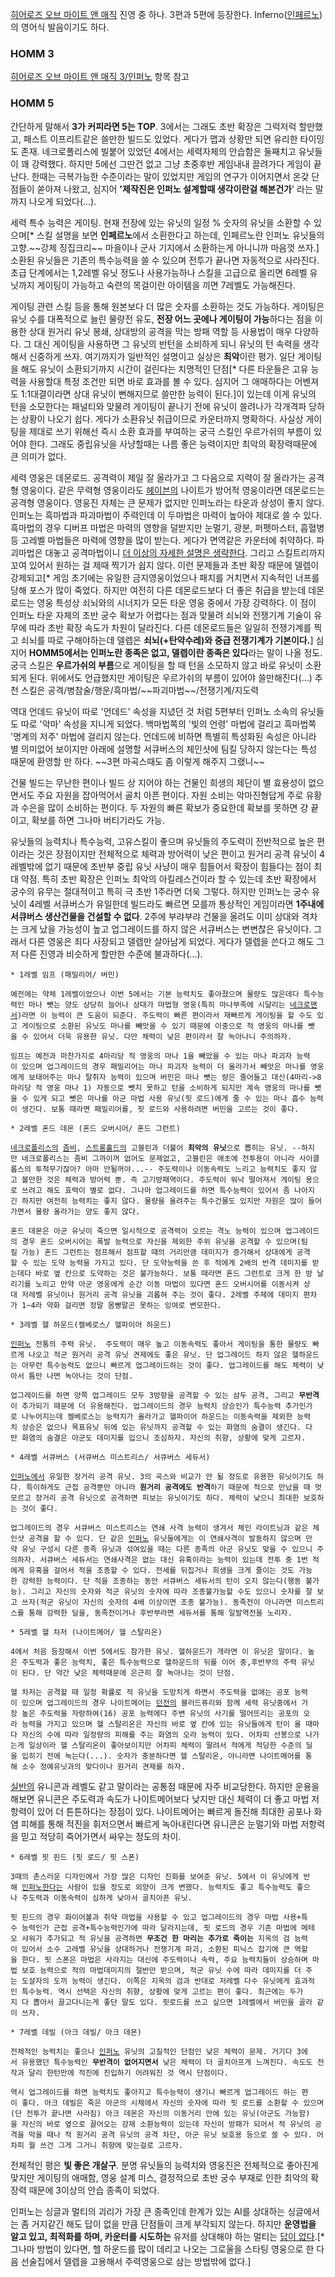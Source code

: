 [[히어로즈 오브 마이트 앤 매직]] 진영 중 하나. 3편과 5편에 등장한다. Inferno([[인페르노]])의 영어식 발음이기도 하다.

=== HOMM 3 ===
[[히어로즈 오브 마이트 앤 매직 3/인퍼노]] 항목 참고


=== HOMM 5 ===

{{{#!html
<iframe width="850" height="508" src="https://www.youtube.com/embed/KTB1vUkfLrU" frameborder="0" allowfullscreen></iframe>}}}

간단하게 말해서 '''3가 커피라면 5는 TOP'''. 3에서는 그래도 초반 확장은 그럭저럭 할만했고, 패스트 이프리트같은 쓸만한 빌드도 있었다. 게다가 맵과 상황만 되면 유리한 타이밍도 존재. 네크로폴리스에 빌붙어 있었던 4에서는 세력자체의 안습함은 둘째치고 유닛들이 꽤 강력했다. 하지만 5에선 그딴건 없고 그냥 초중후반 게임내내 끌려가다 게임이 끝난다. 한때는 극복가능한 수준이라는 말이 있었지만 게임의 연구가 이어지면서 온갖 단점들이 쏟아져 나왔고, 심지어 ''''제작진은 인퍼노 설계할때 생각이란걸 해본건가'''' 라는 말까지 나오게 되었다(...).


세력 특수 능력은 게이팅. 현재 전장에 있는 유닛의 일정 % 숫자의 유닛을 소환할 수 있으며[* 스킬 설명을 보면 '''인페르노'''에서 소환한다고 하는데, 인페르노란 인퍼노 유닛들의 고향.~~강제 징집크리~~ 마을이나 군사 기지에서 소환하는게 아니니까 마음껏 쓰자.] 소환된 유닛들은 기존의 특수능력을 쓸 수 있으며 전투가 끝나면 자동적으로 사라진다. 초급 단계에서는 1,2레벨 유닛 정도나 사용가능하나 스킬을 고급으로 올리면 6레벨 유닛까지 게이팅이 가능하고  숙련의 목걸이란 아이템을 끼면 7레벨도 가능해진다.

게이팅 관련 스킬 등을 통해 원본보다 더 많은 숫자를 소환하는 것도 가능하다. 게이팅은 유닛 수를 대폭적으로 늘린 물량전 유도, '''전장 어느 곳에나 게이팅이 가능'''하다는 점을 이용한 상대 원거리 유닛 봉쇄, 상대방의 공격을 막는 방패 역할 등 사용법이 매우 다양하다. 그 대신 게이팅을 사용하면 그 유닛의 반턴을 소비하게 되니 유닛의 턴 속력을 생각해서 신중하게 쓰자. 여기까지가 일반적인 설명이고 실상은 '''최악'''이란 평가. 일단 게이팅을 해도 유닛이 소환되기까지 시간이 걸린다는 치명적인 단점[* 다른 타운들은 고유 능력을 사용할대 특정 조건만 되면 바로 효과를 볼 수 있다. 심지어 그 애매하다는 어벤져도 1:1대결이라면 상대 유닛이 뻔해지므로 쓸만한 능력이 된다.]이 있는데 이게 유닛의 턴을 소모한다는 패널티와 맞물려 게이팅이 끝나기 전에 유닛이 쓸려나가 각개격파 당하는 상황이 나오기 쉽다. 게다가 소환유닛 취급이므로 카운터까지 명확하다. 사실상 게이팅을 제대로 쓰기 위해선 즉시 소환 효과를 부여하는 궁극 스킬인 우르가쉬의 부름이 있어야 한다. 그래도 중립유닛을 사냥할때는 나름 좋은 능력이지만 최악의 확장력때문에 큰 의미가 없다.


세력 영웅은 데몬로드. 공격력이 제일 잘 올라가고 그 다음으로 지력이 잘 올라가는 공격형 영웅이다. 같은 무력형 영웅이라도 [[헤이븐]]의 나이트가 방어적 영웅이라면 데몬로드는 공격형 영웅이다. 영웅진 자체는 큰 문제가 없지만 인퍼노라는 타운과 상성이 좋지 않다. 인퍼노는 흑마법과 파괴마법이 주력인데 이 두마법은 마력이 높아야 제대로 쓸 수 있다. 흑마법의 경우 디버프 마법은 마력의 영향을 덜받지만 눈멀기, 광분, 퍼펫마스터, 흡혈병등 고레벨 마법들은 마력에 영향을 많이 받는다. 게다가 면역같은 카운터에 취약하다. 파괴마법은 대놓고 공격마법이니 [[더 이상의 자세한 설명은 생략한다]]. 그리고 스킬트리까지 꼬여 있어서 원하는 걸 제때 찍기가 쉽지 않다. 이런 문제들과 초반 확장 때문에 델렙이 강제되고[* 게임 초기에는 유일한 금지영웅이었으나 패치를 거치면서 지속적인 너프를 당해 포스가 많이 죽었다. 하지만 여전히 다른 데몬로드보다 더 좋은 취급을 받는데 데몬로드는 영웅 특성상 쇠뇌와의 시너지가 모든 타운 영웅 중에서 가장 강력하다. 이 점이 인퍼노 타운 자체의 초반 궁수 확보가 어렵다는 점과 맞물려 쇠뇌와 전쟁기계 기술이 유무에 따라 초반 확장 속도가 차원이 달라진다. 다른 데몬로드들은 일일히 전쟁기계를 찍고 쇠뇌를 따로 구해야하는데 델렙은 '''쇠뇌(+탄약수레)와 중급 전쟁기계가 기본이다.'''] 심지어 '''HOMM5에서는 인퍼노란 종족은 없고, 델렙이란 종족은 있다'''라는 말이 나올 정도. 궁극 스킬은 '''우르가쉬의 부름'''으로 게이팅을 할 때 턴을 소모하지 않고 바로 유닛이 소환되게 된다. 위에서도 언급했지만 게이팅은 우르가쉬의 부름이 있어야 쓸만해진다(...) 추천 스킬은 공격/병참술/행운/흑마법/~~파괴마법~~/전쟁기계/지도력

역대 언데드 유닛이 따로 '언데드' 속성을 지녔던 것 처럼 5편부터 인퍼노 소속의 유닛들도 따로 '악마' 속성을 지니게 되었다. 백마법쪽의 '빛의 언령' 마법에 걸리고 흑마법쪽 '명계의 저주' 마법에 걸리지 않는다. 언데드에 비하면 특별히 특성화된 속성은 아니라 별 의미없어 보이지만 아래에 설명할 서큐버스의 체인샷에 팀킬 당하지 않는다는 특성 때문에 환영할 만 하다. ~~3편 마곡스때도 좀 이렇게 해주지 그랬니~~


건물 빌드는 무난한 편이나 빌드 상 지어야 하는 건물인 희생의 제단이 별 효용성이 없으면서도 주요 자원을 잡아먹어서 골치 아픈 편이다. 자원 소비는 악마진형답게 주로 유황과 수은을 많이 소비하는 편이다. 두 자원의 빠른 확보가 중요한데 확보를 못하면 걍 끝이고, 확보를 하면 그나마 버티기라도 가능.

유닛들의 능력치나 특수능력, 고유스킬이 좋으며 유닛들의 주도력이 전반적으로 높은 편이라는 것은 장점이지만 전체적으로 체력과 방어력이 낮은 편이고 원거리 공격 유닛이 4레벨밖에 없기 때문에 초반부 중립 유닛 사냥이 매우 힘들어서 확장이 힘들다는 점이 최대 약점. 특히 초반 확장은 인퍼노 최악의 아킬레스건이라 할 수 있는데 초반 확장에서 궁수의 유무는 절대적이고 특히 극 초반 1주라면 더욱 그렇다. 하지만 인퍼노는 궁수 유닛이 4레벨 서큐버스가 유일한데 빌드라도 빠르면 모를까 통상적인 게임이라면 '''1주내에 서큐버스 생산건물을 건설할 수 없다'''. 2주에 부랴부랴 건물을 올려도 이미 상대와 격차는 크게 났을 가능성이 높고 업그레이드를 하지 않은 서큐버스는 변변찮은 유닛이다. 그래서 다른 영웅은 죄다 사장되고 델렙만 살아남게 되었다. 게다가 델렙을 쓴다고 해도 그저 다른 진영과 비슷하게 할만한 수준에 불과하다(...).


 * 1레벨 임프 (패밀리어/ 버민)

 예전에는 약체 1레벨이었으나 이번 5에서는 기본 능력치도 좋아졌으며 물량도 많은데다 특수능력인 마나 뺏는 양도 상당히 늘어나 상대가 마법형 영웅(특히 마나부족에 시달리는 [[네크로맨서]])라면 이 능력이 큰 도움이 되준다. 주도력이 빠른 편이라서 재빠르게 게이팅을 할 수도 있고 게이팅으로 소환된 유닛도 마나를 빼앗을 수 있기 때문에 이중으로 적 영웅의 마나를 뺏을 수 있어서 더욱 유용한 유닛. 다만 체력이 낮은 편이라서 잘 녹아나니 주의하자. 

 임프는 예전과 마찬가지로 4마리당 적 영웅의 마나 1을 빼았을 수 있는 마나 파괴자 능력이 있으며 업그레이드의 경우 패밀리어는 마나 파괴자 능력이 더 올라가서 빼앗은 마나를 영웅에게 보태어주는 마나 탈취자 능력이 있으며 버민은 마나 뺏는 량은 줄어들고 대신(4마리->8마리당 적 영웅 마나 1) 자동으로 뺏지 못하고 턴을 소비하게 되지만 계속 영웅의 마나를 뺏을 수 있게 되고 뺏은 마나를 아군 마법 사용 유닛(핏 로드)에게 줄 수 있는 마나 흡수 능력이 생긴다. 보통 때라면 패밀리어를, 핏 로드와 사용하려면 버민을 고르는 것이 좋다.


 * 2레벨 혼드 데몬 (혼드 오버시어/ 혼드 그런트)

 [[네크로폴리스]]의 [[좀비]], [[스트롱홀드]]의 고블린과 더불어 '''최악의 유닛'''으로 뽑히는 유닛. --하지만 네크로폴리스는 좀비 그까이꺼 없어도 문제없고, 고블린은 애초에 전투용이 아니라 사이클롭스의 투척무기잖아? 아마 안될꺼야...-- 주도력이나 이동속력도 느리고 능력치도 좋지 않고 볼만한 것은 체력과 방어력 뿐. 즉 고기방패역이다. 주도력이 워낙 떨어져서 게이팅 용으로 쓰려고 해도 효력이 별로 없다. 그나마 업그레이드를 하면 특수능력이 있어서 좀 나아지긴 하지만 여전히 능력치는 좋지 않다. 물량을 올려주는 특수건물도 있지만 자원은 많이 들어가면서 물량 올라가는 양도 좋지 않다. 

 혼드 데몬은 아군 유닛이 죽으면 일시적으로 공격력이 오르는 격노 능력이 있으며 업그레이드의 경우 혼드 오버시어는 폭발 능력으로 자신을 제외한 주위 유닛을 공격할 수 있으며(팀킬 가능) 혼드 그런트는 점프해서 점프할 때의 거리만큼 데미지가 증가해서 상대에게 공격할 수 있는 도약 능력을 가지고 있다. 단 도약능력을 쓴 후 적에게 2배의 반격 데미지를 받는데다 바로 옆 칸으로 도약하는 것은 불가능하다. 보통 때라면 혼드 그런트로 크게 한 방 날리기를 노리고 만약 아군 영웅에게 순간 이동 마법이 있다면 혼드 오버시어를 이동시켜 상대 저레벨 유닛이나 원거리 공격 유닛을 괴롭혀 주는 것이 좋다. 2레벨 주제에 데미지 편차가 1~4라 약화 걸리면 정말 몸빵말곤 못하는 잉여로 변모한다.


 * 3레벨 헬 하운드(켈베로스/ 헬파이어 하운드)


 [[인퍼노]] 전통의 주력 유닛.  주도력이 매우 높고 이동속력도 좋아서 게이팅을 통한 물량도 빠르게 나오고 적군 원거리 공격 유닛 견제에도 좋은 유닛. 단 업그레이드 하지 않은 헬하운드는 아무런 특수능력도 없으니 빠르게 업그레이드하는 것이 좋다. 업그레이드를 해도 체력이 낮아서 틈만 나면 녹아나는 것이 단점. 

 업그레이드를 하면 양쪽 업그레이드 모두 3방향을 공격할 수 있는 삼두 공격, 그리고 '''무반격'''이 추가되기 때문에 더 유용해진다. 업그레이드의 경우 능력치 상승인가 특수능력 추가인가로 나누어지는데 켈베로스는 능력치가 올라가고 헬파이어 하운드는 이동속력을 제외한 능력치 상승은 없으나 목표유닛 뒤에 있는 유닛까지 공격할 수 있는 화염의 숨결이 생긴다. 다만 화염의 숨결은 아군도 데미지를 입으니 조심하자. 자신의 취향, 상황에 맞게 고르자.


 * 4레벨 서큐버스 (서큐버스 미스트리스/ 서큐버스 세듀서)

 [[인퍼노]]에서 유일한 장거리 공격 유닛. 3의 곡스와 비교가 안 될 정도로 유용한 유닛이기도 하다. 특이하게도 근접 공격뿐만 아니라 '''원거리 공격에도 반격'''하기 때문에 적으로 만났을 때 멋모르고 장거리 공격 유닛으로 공격하면 피보는 유닛이기도 하다. 체력이 낮으니 최대한 보호하는 것이 좋다. 

 업그레이드의 경우 서큐버스 미스트리스는 연쇄 사격 능력이 생겨서 체인 라이트닝과 같은 체인샷 공격을 할 수 있다. 단 같은 [[인퍼노]] 유닛들에게는 이 연쇄사격이 발동하지 않으며 만약 유닛 구성시 다른 종족 유닛과 섞여있을 때는 다른 종족의 아군 유닛도 맞을 수 있으니 주의하자. 서큐버스 세듀서는 연쇄사격은 없는 대신 유혹이라는 능력이 있는데 전투 중 1번 적에게 유혹을 걸어서 적을 조종할 수 있다. 전세를 뒤집거나 희생을 크게 줄이는 것도 가능한 강력한 능력이다. 단 적을 조종하는 동안 서큐버스 세듀서의 턴이 오지 않는다(행동 불가능). 그리고 자신의 숫자와 적군 유닛의 숫자에 따라 조종불가능할 수도 있으니 숫자를 잘 보고 쓰자(적군 유닛이 자신의 숫자의 4배 이상이면 조종 불가능). 동족전이 아니라면 미스트리스를 통해 강력한 딜을, 동족전이거나 후반부라면 세듀서를 통해 일발역전을 노리자.

 * 5레벨 헬 차저 (나이트메어/ 헬 스탈리온)

 4에서 처음 등장해서 이번 5에서도 참가한 유닛. 헬하운드가 개라면 이 유닛은 말이다. 높은 주도력과 좋은 능력치, 좋은 특수능력으로 헬하운드의 뒤를 이어 중,후반부의 주력 유닛이 된다. 단 약간 낮은 체력때문에 은근히 잘 녹아나는 것이 단점. 

 헬 차저는 공격할 때 일정 확률로 적 유닛을 도망치게 하면서 주도력을 없애는 공포 능력이 있으며 업그레이드의 경우 나이트메어는 [[던전]]의 블러드퓨리와 함께 세력 유닛중에서 가장 높은 주도력을 자랑하여(16) 공포 능력에다 주변 유닛의 사기를 떨어뜨리는 공포의 오라 능력을 가지고 있으며 헬 스탈리온은 자신의 바로 옆 칸에 있는 유닛들에게 턴이 올 때마다 자신의 수에 따라 일정량의 피해를 주는 화염의 오라 능력이 있다. 어차피 선봉으로 나가는게 일상이라 헬 스탈리온이 좋아보이지만 어차피 체력이 딸려서 적에게 적당한 수준의 딜을 입히기 전에 녹는다(...). 숫자가 충분하다면 헬 스탈리온, 아니라면 나이트메어를 통해 소수 정예유닛과의 맞다이나 원거리 견제를 하자.

[[실반]]의 유니콘과 레벨도 같고 말이라는 공통점 때문에 자주 비교당한다. 하지만 운용을 해보면 유니콘은 주도력과 속도가 나이트메어보다 낮지만 대신 체력이 더 좋고 마법 저항력이 있어 더 튼튼하다는 장점이 있다. 나이트메어는 빠르게 돌진해 최대한 공포나 화염 피해를 통해 적진을 휘저으면서 빠르게 녹아내린다면 유니콘은 눈멀기와 마법 저항력을 믿고 적당히 죽어가면서 싸우는 정도의 차이.


 * 6레벨 핏 핀드 (핏 로드/ 핏 스폰)

 3때의 촌스러운 디자인에서 가장 많은 디자인 진화를 보여준 유닛. 5에서 이 유닛에게 반해 [[인퍼노]]한다는 사람이 있을 정도로 외양이 크게 변했다. 능력치도 좋고 특수능력도 좋으나 주도력과 이동속력이 심하게 낮아서 골치아픈 유닛.

 핏 핀드의 경우 화이어볼과 취약 마법을 사용할 수 있고 업그레이드의 경우 마법 사용+특수 능력인가 근접 공격+특수능력인가에 따라 달라지는데, 핏 로드의 경우 기존 마법에 메테오 샤워가 추가되고 적 유닛을 공격하면 '''무조건 한 마리는 추가로 죽이는''' 지옥의 검 능력이 있어서 소수 고레벨 유닛을 상대하거나 전쟁기계 파괴, 소환된 피닉스 잡기에 큰 역할을 한다. 핏 스폰은 마법은 사라지는 대신에 주도력이나 속력, 주요 능력치들이 상승하며 마법 보호 능력으로 적의 마법데미지의 절반만 받으며, 적군 유닛 수에 따라 데미지를 더 주는 도살자의 도끼 능력이 생긴다. 이쪽은 지옥의 검과 반대로 저레벨 다수 유닛에게 효과적인 특수능력. 역시 선택은 자신의 취향, 상황에 맞게 고르는 편이 좋다. 최근에는 두가지 다 뽑아서 끌고다니는게 좋단 말도 있다. 핏로드를 쓰고 싶으면 1레벨에서 버민을 골라 같이 쓰자. 

 * 7레벨 데빌 (아크 데빌/ 아크 데몬)

 전체적인 능력치는 좋으나 [[인퍼노]] 유닛의 고질적인 단점인 낮은 체력이 문제. 거기다 3에서 유용했던 특수능력인 '''무반격이 없어지면서''' 낮은 체력이 더 골치아프게 느껴진다. 속도도 전작과 달리 한턴만에 적진에 진입하기 어려워진 것 역시 단점이다.  

 역시 업그레이드를 하면 능력치도 좋아지고 특수능력이 생기니 빠르게 업그레이드 하는 편이 좋다. 아크 데빌은 죽은 아군의 시체에서 자신의 숫자에 따라 핏 로드를 소환할 수 있으며(단 전투가 끝나면 사라짐) 아크 데몬은 자신의 이동거리 안에 있는 유닛(아군도 가능함)을 자신의 바로 옆으로 끌어오는 강제 소환능력이 있는데 자신이 방패가 되어서 적 유닛의 공격을 막을 때나 적 원거리 공격 유닛의 공격 차단, 아군 유닛 보호용 등으로 쓸 수 있다. 어차피 뭘 쓰건 그게 그거니 취향에 맞는걸로 고르자.

전체적인 평은 '''빛 좋은 개살구'''. 분명 유닛들의 능력치와 영웅진은 전체적으로 좋아진게 맞지만 게이팅의 애매함, 영웅 설계 미스, 결정적으로 초반 궁수 부재로 인한 최악의 확장력 때문에 3이상의 안습 종족이 되었다.

인퍼노는 싱글과 멀티의 괴리가 가장 큰 종족인데 한계가 있는 AI를 상대하는 싱글에서는 좀 거지같긴 해도 답이 없을 만큼 단점들이 크게 부각되지 않는다. 하지만 '''운영법을 알고 있고, 최적화를 하며, 카운터를 시도하는''' 유저를 상대해야 하는 멀티는 [[답이 없다]].[* 그나마 방법이 있다면, 헬 하운드를 많이 데리고 나오는 그로울을 스타팅 영웅으로 한 다음 선술집에서 델렙을 고용해서 주력영웅으로 삼는 방법밖에 없다.]
